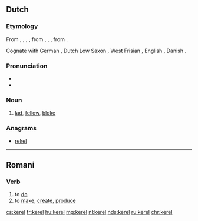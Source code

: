 ==Dutch==

===Etymology===
From {{inh|nl|dum|kerel}}, {{m|dum|carel}}, {{m|dum|caerl}}, {{m|dum|kerl}}, from {{inh|nl|odt|*karl}}, {{m|odt|*karal}}, {{m|odt|*keril}}, from {{inh|nl|gem-pro|*karilaz}}.

Cognate with German {{term|Kerl|lang=de}}, Dutch Low Saxon {{term|keerl|lang=nds-nl}}, West Frisian {{term|tsjirl|lang=fy}}, English {{term|churl|lang=en}}, Danish {{term|karl|lang=da}}.

===Pronunciation===
* {{audio|Nl-kerel.ogg|audio|lang=nl}}
* {{hyphenation|ke|rel|lang=nl}}

===Noun===
{{nl-noun|m|-s|kereltje}}
# [[lad]], [[fellow]], [[bloke]]

===Anagrams===
* [[rekel#Dutch|rekel]]

----

==Romani==

===Verb===
{{rom-verb|el}}

# to [[do]]
# to [[make]], [[create]], [[produce]]

[[cs:kerel]]
[[fr:kerel]]
[[hu:kerel]]
[[mg:kerel]]
[[nl:kerel]]
[[nds:kerel]]
[[ru:kerel]]
[[chr:kerel]]